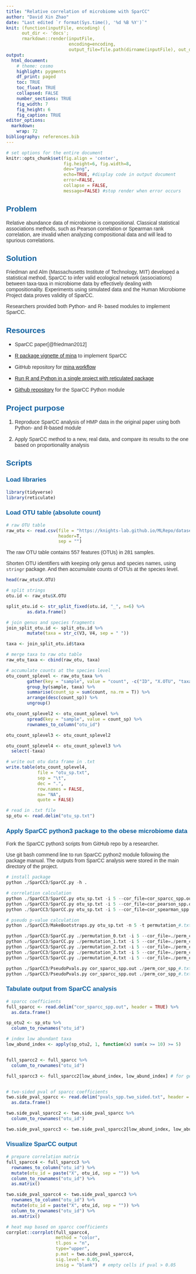 ```yaml
---
title: "Relative correlation of microbiome with SparCC"
author: "David Xin Zhao"
date: "Last edited `r format(Sys.time(), '%d %B %Y')`"
knit: (function(inputFile, encoding) {
      out_dir <- 'docs';
      rmarkdown::render(inputFile,
                        encoding=encoding,
                        output_file=file.path(dirname(inputFile), out_dir, 'index.html'))})
output:
  html_document:
    # theme: cosmo
    highlight: pygments
    df_print: paged
    toc: TRUE
    toc_float: TRUE
    collapsed: FALSE
    number_sections: TRUE
    fig_width: 7
    fig_height: 6
    fig_caption: TRUE
editor_options: 
  markdown: 
    wrap: 72
bibliography: references.bib
---
```


<html>

<head>

```{=html}
<style>

h1{
 color: #055C9D;
 font-family: Georgia;
 font-size: 200%
}


h2{
 color: #055C9D;
 font-family: helvetica;
 font-size: 150%
}

h3{
 color: #055C9D;  
 font-family: helvetica;
 font-size: 120%; 
}

p {
 color: #333333;
 font-family: helvetica;
 font-size: 100%;
}

.blackbox {
  padding: 1em;
  background: green;
  color: black;
  border: 2px solid orange;
  border-radius: 10px;
}

.center {
  text-align: center;
}

</style>
```
</head>

</html>

```r
# set options for the entire document 
knitr::opts_chunk$set(fig.align = 'center', 
                      fig.height=6, fig.width=8,
                      dev="png",
                      echo=TRUE, #display code in output document 
                      error=FALSE,
                      collapse = FALSE, 
                      message=FALSE) #stop render when error occurs   
```

## Problem

Relative abundance data of microbiome is compositional. Classical
statistical associations methods, such as Pearson correlation or
Spearman rank correlation, are invalid when analyzing compositional data
and will lead to spurious correlations.

## Solution

Friedman and Alm (Massachusetts Institute of Technology, MIT) developed
a statistical method, SparCC to infer valid ecological network
(associations) between taxa-taxa in microbiome data by effectively
dealing with compositionality. Experiments using simulated data and the
Human Microbiome Project data proves validity of SparCC.

Researchers provided both Python- and R- based modules to implement
SparCC.

## Resources

-   SparCC paper[@friedman2012]

-   [R package vignette of
    mina](https://rdrr.io/github/Guan06/mina/man/sparcc.html) to
    implement SparCC

-   GitHub repository for [mina
    workflow](https://github.com/Guan06/mina/)

-   [Run R and Python in a single project with reticulated
    package](https://posit.co/blog/three-ways-to-program-in-python-with-rstudio/#:~:text=Run%20Python%20Scripts%20in%20the%20RStudio%20IDE,-The%20RStudio%20IDE&text=You%20can%20write%20scripts%2C%20import,would%20in%20an%20R%20script.)

-   [Github repository](https://github.com/davidzhao1015/SparCC3) for the
    SparCC Python module

## Project purpose

1.  Reproduce SparCC analysis of HMP data in the original paper using
    both Python- and R-based module
    
2.  Apply SparCC method to a new, real data, and compare its results to
    the one based on proportionality analysis

## Scripts

### Load libraries 

```r

library(tidyverse)
library(reticulate)

```

### Load OTU table (absolute count)

```r

# raw OTU table
raw_otu <- read.csv(file = "https://knights-lab.github.io/MLRepo/datasets/turnbaugh/refseq/otutable.txt",
                    header=T,
                    sep = "")

```

The raw OTU table contains 557 features (OTUs) in 281 samples.

Shorten OTU identifiers with keeping only genus and species names, using
`stringr` package. And then accumulate counts of OTUs at the species
level.

```r

head(raw_otu$X.OTU) 

# split strings 
otu.id <- raw_otu$X.OTU

split_otu.id <- str_split_fixed(otu.id, "_", n=6) %>% 
        as.data.frame()

# join genus and species fragments 
join_split_otu.id <- split_otu.id %>% 
        mutate(taxa = str_c(V3, V4, sep = " ")) 

taxa <- join_split_otu.id$taxa 

# merge taxa to raw otu table 
raw_otu_taxa <- cbind(raw_otu, taxa) 

# accumulate counts at the species level 
otu_count_splevel <- raw_otu_taxa %>% 
        gather(key = "sample", value = "count", -c("ID", "X.OTU", "taxa")) %>% 
        group_by(sample, taxa) %>%
        summarise(count_sp = sum(count, na.rm = T)) %>% 
        arrange(desc(count_sp)) %>%
        ungroup()

otu_count_splevel2 <- otu_count_splevel %>% 
        spread(key = "sample", value = count_sp) %>%
        rownames_to_column("otu_id")

otu_count_splevel3 <- otu_count_splevel2 

otu_count_splevel4 <- otu_count_splevel3 %>%
  select(-taxa)

# write out otu data frame in .txt 
write.table(otu_count_splevel4, 
            file = "otu_sp.txt",
            sep = "\t", 
            dec = ".",
            row.names = FALSE,
            na= "NA",
            quote = FALSE)  

# read in .txt file 
sp_otu <- read.delim("otu_sp.txt") 

```


### Apply SparCC python3 package to the obese microbiome data 

Fork the SparCC python3 scripts from GitHub repo by a researcher. 

Use git bash commend line to run SparCC python2 module following the package manual. The outputs from SparCC analysis were stored in the main directory of the project.  

```python

# install package 
python ./SparCC3/SparCC.py -h . 

# correlation calculation 
python ./SparCC3/SparCC.py otu_sp.txt -i 5 --cor_file=cor_sparcc_spp.out 
python ./SparCC3/SparCC.py otu_sp.txt -i 5 --cor_file=cor_pearson_spp.out -a pearson 
python ./SparCC3/SparCC.py otu_sp.txt -i 5 --cor_file=cor_spearman_spp.out -a spearman 

# pseudo p-value calculation 
python ./SparCC3/MakeBootstraps.py otu_sp.txt -n 5 -t permutation_#.txt -p ./ 

python ./SparCC3/SparCC.py ./permutation_0.txt -i 5 --cor_file=./perm_cor_spp_0.txt
python ./SparCC3/SparCC.py ./permutation_1.txt -i 5 --cor_file=./perm_cor_spp_1.txt
python ./SparCC3/SparCC.py ./permutation_2.txt -i 5 --cor_file=./perm_cor_spp_2.txt
python ./SparCC3/SparCC.py ./permutation_3.txt -i 5 --cor_file=./perm_cor_spp_3.txt
python ./SparCC3/SparCC.py ./permutation_4.txt -i 5 --cor_file=./perm_cor_spp_4.txt

python ./SparCC3/PseudoPvals.py cor_sparcc_spp.out ./perm_cor_spp_#.txt 5 -o ./pvals_spp.one_sided.txt -t one_sided
python ./SparCC3/PseudoPvals.py cor_sparcc_spp.out ./perm_cor_spp_#.txt 5 -o ./pvals_spp.two_sided.txt -t two_sided

```


### Tabulate output from SparCC analysis 

```r

# sparcc coefficients 
full_sparcc <- read.delim("cor_sparcc_spp.out", header = TRUE) %>% 
  as.data.frame()  

sp_otu2 <- sp_otu %>% 
  column_to_rownames("otu_id")

# index low abundant taxa
low_abund_index <- apply(sp_otu2, 1, function(x) sum(x >= 10) >= 5) 


full_sparcc2 <- full_sparcc %>% 
  column_to_rownames("otu_id")

full_sparcc3 <- full_sparcc2[low_abund_index, low_abund_index] # for generating heat-map 


# two-sided pval of sparcc coefficients 
two.side_pval_sparcc <- read.delim("pvals_spp.two_sided.txt", header = TRUE) %>% 
  as.data.frame() 

two.side_pval_sparcc2 <- two.side_pval_sparcc %>% 
  column_to_rownames("otu_id")

two.side_pval_sparcc3 <- two.side_pval_sparcc2[low_abund_index, low_abund_index] 

```


### Visualize SparCC output 

```r

# prepare correlation matrix 
full_sparcc4 <- full_sparcc3 %>%
  rownames_to_column("otu_id") %>% 
  mutate(otu_id = paste("X", otu_id, sep = "")) %>% 
  column_to_rownames("otu_id") %>%
  as.matrix()

two.side_pval_sparcc4 <- two.side_pval_sparcc3 %>%
  rownames_to_column("otu_id") %>% 
  mutate(otu_id = paste("X", otu_id, sep = "")) %>%
  column_to_rownames("otu_id") %>%
  as.matrix()

# heat map based on sparcc coefficients 
corrplot::corrplot(full_sparcc4, 
                   method = "color", 
                   tl.pos = "n", 
                   type="upper", 
                   p.mat = two.side_pval_sparcc4,
                   sig.level = 0.05,
                   insig = "blank")  # empty cells if pval > 0.05 


```


















